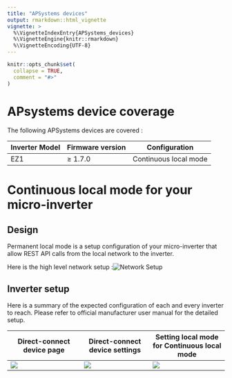 ```yaml
---
title: "APSystems devices"
output: rmarkdown::html_vignette
vignette: >
  %\VignetteIndexEntry{APSystems_devices}
  %\VignetteEngine{knitr::rmarkdown}
  %\VignetteEncoding{UTF-8}
---
```


```r
knitr::opts_chunk$set(
  collapse = TRUE,
  comment = "#>"
)
```

# APsystems device coverage

The following APSystems devices are covered :

| Inverter Model | Firmware version | Configuration         |
|----------------|------------------|-----------------------|
| EZ1            | ≥ 1.7.0          | Continuous local mode |

# Continuous local mode for your micro-inverter

## Design

Permanent local mode is a setup configuration of your micro-inverter that allow REST API calls from the local network to the inverter.

Here is the high level network setup :![Network Setup](images/network_setup.png)

## Inverter setup

Here is a summary of the expected configuration of each and every inverter to reach. Please refer to official manufacturer user manual for the detailed setup.

| Direct-connect device page                 | Direct-connect device settings          | Setting local mode for Continuous local mode |
|------------------------|-----------------------|-------------------------|
| ![](images/Direct_connect_device_page.png) | ![](images/Direct_connect_settings.png) | ![](images/Settings_local_mode.png)          |
